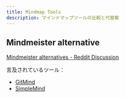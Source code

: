 ```yaml
---
title: Mindmap Tools
description: マインドマップツールの比較と代替案
---
```


## Mindmeister alternative

[Mindmeister alternatives - Reddit Discussion](https://www.reddit.com/r/mindmapping/comments/1dj74re/mindmeister_alternatives/)

言及されているツール：

- [GitMind](https://gitmind.com/download)
- [SimpleMind](https://simplemind.eu/download/full-edition/)
